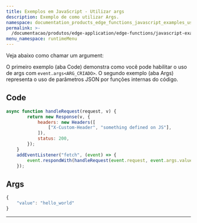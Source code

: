 ```yaml
---
title: Exemplos em JavaScript - Utilizar args
description: Exemplo de como utilizar Args.
namespace: documentation_products_edge_functions_javascript_examples_using_args
permalink: >-
  /documentacao/produtos/edge-application/edge-functions/javascript-examples/utilizar-args/
menu_namespace: runtimeMenu
---
```


Veja abaixo como chamar um argument:

O primeiro exemplo (aba Code) demonstra como você pode habilitar o uso de args com `event.args<ARG_CRIADO>`. O segundo exemplo (aba Args) representa o uso de parâmetros JSON por funções internas do código.

## Code

```js
async function handleRequest(request, v) {
        return new Response(v, {
            headers: new Headers([
                ["X-Custom-Header", "something defined on JS"],
            ]),
            status: 200,
        });
    }
    addEventListener("fetch", (event) => {
        event.respondWith(handleRequest(event.request, event.args.value));
    });
```

## Args

```js
{
    "value": "hello_world"
}
```





---

